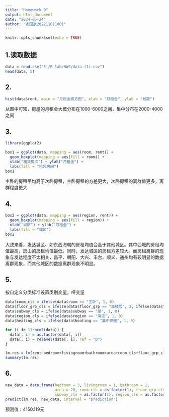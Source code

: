 ---
title: "Homework 9"
output: html_document
date: "2024-05-24"
author: "窦国泉202211011001"
---

```{r setup, include=FALSE}
knitr::opts_chunk$set(echo = TRUE)
```

## 1.读取数据



```{r}
data = read.csv("E:/R_lab/HW9/data (1).csv")
head(data, 5)
```

## 2.


```{r}
hist(data$rent, main = "月租金直方图", xlab = "月租金", ylab = "频数")
```

从图中可知，房屋的月租金大概分布在1000-6000之间，集中分布在2000-4000之间

## 3.

```{r}
library(ggplot2)
```

```{r}
box1 = ggplot(data, mapping = aes(room, rent)) + 
  geom_boxplot(mapping = aes(fill = room)) +
  xlab("租凭房间") + ylab("月租金") +
  labs(fill = "租凭房间")
box1
```

主卧的房租平均高于次卧房租，主卧房租的方差更大，次卧房租的离群值更多，离群程度更大

## 4.

```{r}
box2 = ggplot(data, mapping = aes(region, rent)) + 
  geom_boxplot(mapping = aes(fill = region)) +
  xlab("城区") + ylab("月租金") +
  labs(fill = "城区")
box2
```

大致来看，发达城区、如东西海朝的房租均值会高于其他城区。其中西城的房租均值最高，房山的房租均值最低。同时，发达城区的房租方差较大。而房租离群的现象与发达程度不太相关，昌平、朝阳、大兴、丰台、顺义、通州均有较明显的数据离群现象，而其他城区的数据离群现象不明显。

## 5.

按自定义分类标准设置类别变量，哑变量

```{r}
data$room_cls = ifelse(data$room == "主卧", 1, 0)
data$floor_grp_cls = ifelse(data$floor_grp == "高楼层", 2, ifelse(data$floor_grp == "中楼层", 1, 0))
data$subway_cls = ifelse(data$subway == "是", 1, 0)
data$region_cls = ifelse(data$region == "海淀", 1, 0)
data$heating_cls = ifelse(data$heating == "集中供暖", 1, 0)
```


```{r}
for (i in 11:ncol(data)) {
  data[, i] = as.factor(data[, i])
  data[, i] = relevel(data[, i], ref = "0")
}
```

```{r}
lm.res = lm(rent~bedroom+livingroom+bathroom+area+room_cls+floor_grp_cls+subway_cls+region_cls+heating_cls, data)
summary(lm.res)
```

## 6.

```{r}
new_data = data.frame(bedroom = 3, livingroom = 1, bathroom = 1,
                      area = 20, room_cls = as.factor(1), floor_grp_cls = as.factor(1),
                      subway_cls = as.factor(1), region_cls = as.factor(1), heating_cls = as.factor(1))
predict(lm.res, new_data, interval = "prediction")
```

预测值：4150.119元